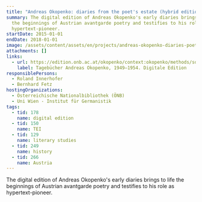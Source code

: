 ```yaml
---
title: "Andreas Okopenko: diaries from the poet's estate (hybrid edition)"
summary: The digital edition of Andreas Okopenko's early diaries brings to life
  the beginnings of Austrian avantgarde poetry and testifies to his role as
  hypertext-pioneer.
startDate: 2015-01-01
endDate: 2018-01-01
image: /assets/content/assets/en/projects/andreas-okopenko-diaries-poets-estate-hybrid-edition/okopenko4_1big.5832076_neu.png
attachments: []
links:
  - url: https://edition.onb.ac.at/okopenko/context:okopenko/methods/sdef:Context/get
    label: Tagebücher Andreas Okopenko, 1949–1954. Digitale Edition
responsiblePersons:
  - Roland Innerhofer
  - Bernhard Fetz
hostingOrganizations:
  - Österreichische Nationalbibliothek (ÖNB)
  - Uni Wien - Institut für Germanistik
tags:
  - tid: 178
    name: digital edition
  - tid: 150
    name: TEI
  - tid: 129
    name: literary studies
  - tid: 249
    name: history
  - tid: 266
    name: Austria
---
```

The digital edition of Andreas Okopenko's early diaries brings to life the beginnings of Austrian avantgarde poetry and testifies to his role as hypertext-pioneer.
